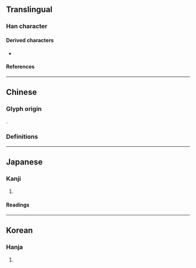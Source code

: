 {{also|期}}
{{character info/new}}
==Translingual==

===Han character===
{{Han char|rn=74|rad=月|as=08|sn=12|four=|canj=TCB,XTCB|ids=⿱其月}}

====Derived characters====
* {{l|mul|𨅤}}

====References====
{{Han ref|kx=0506.070|dkj=14377|dj=0887.030|hdz=32084.010|uh=671E}}

----

==Chinese==

===Glyph origin===
{{Han etym}}
{{Han compound|其|月|t2=moon|ls=psc|c1=p|c2=s}}.

===Definitions===
{{zh-see|期}}

----

==Japanese==

===Kanji===
{{ja-kanji|grade=|rs=月08}}

# {{rfdef|ja|sort=月08}}

====Readings====
{{ja-readings
|on=き
|kun=とき
}}

----

==Korean==

===Hanja===
{{ko-hanja/new|기}}

# {{rfdef|ko|sort=月08}}
